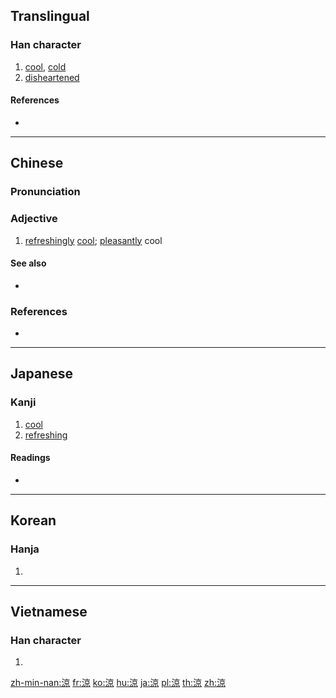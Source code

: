 {{also|凉}}
==Translingual==

===Han character===
{{Han char|rn=85|rad=水|as=08|sn=11|four=30196|canj=EYRF|ids=⿰氵京}}

# [[cool]], [[cold]]
# [[disheartened]]

====References====
* {{Han ref|kx=0628.240|dkj=17606|dj=1030.130|hdz=31657.060|uh=6DBC|ud=28092|bh=B244|bd=45636}}

----

==Chinese==
{{zh-forms|s=凉}}

===Pronunciation===
{{zh-pron
|m=liáng
|c=loeng6,loeng4
|h=pfs=liòng
|md=
|mn=liâng/liông/niû
|w=
|mc=y
|oc=y
|cat=a
}}

===Adjective===
{{zh-adj}}

# [[refreshingly]] [[cool]]; [[pleasantly]] cool

====See also====
* {{zh-l|凍|cold}}

===References===
* {{thcwd|7498}}

----

==Japanese==

===Kanji===
{{ja-kanji|grade=c|rs=水08}}

# [[cool]]
# [[refreshing]]

====Readings====
* {{ja-readings|on=[[りょう]] (ryō)|kun=[[すずしい]] (suzushii), [[うすい]] (usui), [[まことに]] (makotoni)}}

----

==Korean==

===Hanja===
{{ko-hanja|hangeul=[[량]], [[양]]|eumhun=|rv=ryang, yang|mr=ryang, yang|y=lyang, yang}}

# {{defn|lang=ko|sort=水08}}

----

==Vietnamese==

===Han character===
{{vi-hantu|[[lương]], [[ghềnh]]|rs=水08}}

# {{defn|lang=vi|sort=水08}}

[[zh-min-nan:涼]]
[[fr:涼]]
[[ko:涼]]
[[hu:涼]]
[[ja:涼]]
[[pl:涼]]
[[th:涼]]
[[zh:涼]]